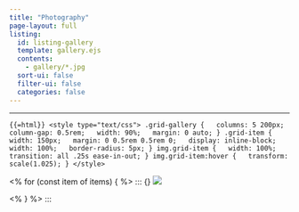 ```yaml
---
title: "Photography"
page-layout: full
listing:
  id: listing-gallery
  template: gallery.ejs
  contents:
    - gallery/*.jpg
  sort-ui: false
  filter-ui: false
  categories: false
---
```


::: {#listing-gallery}
:::
---

```{{=html}}
<style type="text/css">
.grid-gallery {
  columns: 5 200px;
  column-gap: 0.5rem;
  width: 90%;
  margin: 0 auto;
}
.grid-item {
  width: 150px;
  margin: 0 0.5rem 0.5rem 0;
  display: inline-block;
  width: 100%;
  border-radius: 5px;
}
img.grid-item {
  width: 100%;
  transition: all .25s ease-in-out;
}
img.grid-item:hover {
  transform: scale(1.025);
}
</style>
```

::: {.grid-gallery}
<% for (const item of items) { %>
::: {}
![](<%= item.path %>){.grid-item .lightbox loading="lazy" group="quarto-grid-gallery"}
:::
<% } %>
:::
